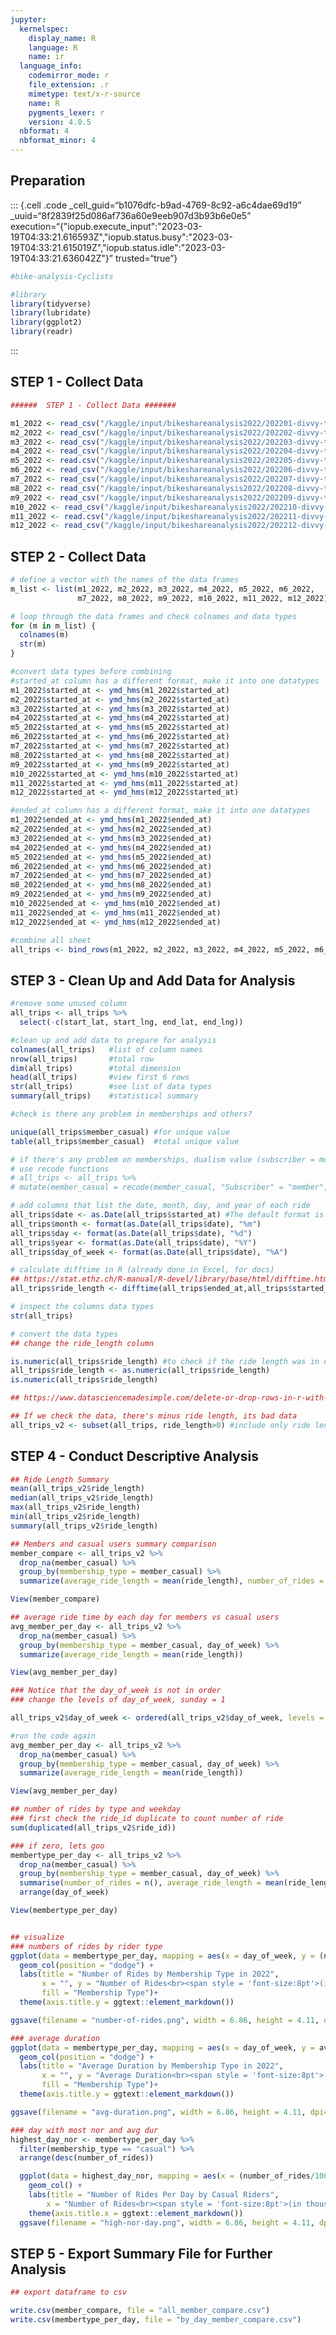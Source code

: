 ```yaml
---
jupyter:
  kernelspec:
    display_name: R
    language: R
    name: ir
  language_info:
    codemirror_mode: r
    file_extension: .r
    mimetype: text/x-r-source
    name: R
    pygments_lexer: r
    version: 4.0.5
  nbformat: 4
  nbformat_minor: 4
---
```


::: {.cell .markdown}
## Preparation
:::

::: {.cell .code _cell_guid="b1076dfc-b9ad-4769-8c92-a6c4dae69d19" _uuid="8f2839f25d086af736a60e9eeb907d3b93b6e0e5" execution="{\"iopub.execute_input\":\"2023-03-19T04:33:21.616593Z\",\"iopub.status.busy\":\"2023-03-19T04:33:21.615019Z\",\"iopub.status.idle\":\"2023-03-19T04:33:21.636042Z\"}" trusted="true"}
``` R
#bike-analysis-Cyclists

#library
library(tidyverse)
library(lubridate)
library(ggplot2)
library(readr)
```
:::

::: {.cell .markdown}
## STEP 1 - Collect Data
:::

::: {.cell .code execution="{\"iopub.execute_input\":\"2023-03-19T04:33:21.639852Z\",\"iopub.status.busy\":\"2023-03-19T04:33:21.638457Z\",\"iopub.status.idle\":\"2023-03-19T04:33:41.548982Z\"}" trusted="true"}
``` R
######  STEP 1 - Collect Data #######

m1_2022 <- read_csv("/kaggle/input/bikeshareanalysis2022/202201-divvy-tripdata.csv")
m2_2022 <- read_csv("/kaggle/input/bikeshareanalysis2022/202202-divvy-tripdata.csv")
m3_2022 <- read_csv("/kaggle/input/bikeshareanalysis2022/202203-divvy-tripdata.csv")
m4_2022 <- read_csv("/kaggle/input/bikeshareanalysis2022/202204-divvy-tripdata.csv")
m5_2022 <- read.csv("/kaggle/input/bikeshareanalysis2022/202205-divvy-tripdata.csv", sep=";")
m6_2022 <- read_csv("/kaggle/input/bikeshareanalysis2022/202206-divvy-tripdata.csv")
m7_2022 <- read_csv("/kaggle/input/bikeshareanalysis2022/202207-divvy-tripdata.csv")
m8_2022 <- read_csv("/kaggle/input/bikeshareanalysis2022/202208-divvy-tripdata.csv")
m9_2022 <- read_csv("/kaggle/input/bikeshareanalysis2022/202209-divvy-tripdata.csv")
m10_2022 <- read_csv("/kaggle/input/bikeshareanalysis2022/202210-divvy-tripdata.csv")
m11_2022 <- read.csv("/kaggle/input/bikeshareanalysis2022/202211-divvy-tripdata.csv", sep=";")
m12_2022 <- read_csv("/kaggle/input/bikeshareanalysis2022/202212-divvy-tripdata.csv")
```
:::

::: {.cell .markdown}
## STEP 2 - Collect Data
:::

::: {.cell .code execution="{\"iopub.execute_input\":\"2023-03-19T04:33:41.552829Z\",\"iopub.status.busy\":\"2023-03-19T04:33:41.551391Z\",\"iopub.status.idle\":\"2023-03-19T04:33:41.883739Z\"}" trusted="true"}
``` R
# define a vector with the names of the data frames
m_list <- list(m1_2022, m2_2022, m3_2022, m4_2022, m5_2022, m6_2022, 
               m7_2022, m8_2022, m9_2022, m10_2022, m11_2022, m12_2022)

# loop through the data frames and check colnames and data types
for (m in m_list) {
  colnames(m)
  str(m)
}
```
:::

::: {.cell .code execution="{\"iopub.execute_input\":\"2023-03-19T04:33:41.887633Z\",\"iopub.status.busy\":\"2023-03-19T04:33:41.886218Z\",\"iopub.status.idle\":\"2023-03-19T04:34:21.402845Z\"}" trusted="true"}
``` R
#convert data types before combining
#started_at column has a different format, make it into one datatypes
m1_2022$started_at <- ymd_hms(m1_2022$started_at)
m2_2022$started_at <- ymd_hms(m2_2022$started_at)
m3_2022$started_at <- ymd_hms(m3_2022$started_at)
m4_2022$started_at <- ymd_hms(m4_2022$started_at)
m5_2022$started_at <- ymd_hms(m5_2022$started_at)
m6_2022$started_at <- ymd_hms(m6_2022$started_at)
m7_2022$started_at <- ymd_hms(m7_2022$started_at)
m8_2022$started_at <- ymd_hms(m8_2022$started_at)
m9_2022$started_at <- ymd_hms(m9_2022$started_at)
m10_2022$started_at <- ymd_hms(m10_2022$started_at)
m11_2022$started_at <- ymd_hms(m11_2022$started_at)
m12_2022$started_at <- ymd_hms(m12_2022$started_at)

#ended_at column has a different format, make it into one datatypes
m1_2022$ended_at <- ymd_hms(m1_2022$ended_at)
m2_2022$ended_at <- ymd_hms(m2_2022$ended_at)
m3_2022$ended_at <- ymd_hms(m3_2022$ended_at)
m4_2022$ended_at <- ymd_hms(m4_2022$ended_at)
m5_2022$ended_at <- ymd_hms(m5_2022$ended_at)
m6_2022$ended_at <- ymd_hms(m6_2022$ended_at)
m7_2022$ended_at <- ymd_hms(m7_2022$ended_at)
m8_2022$ended_at <- ymd_hms(m8_2022$ended_at)
m9_2022$ended_at <- ymd_hms(m9_2022$ended_at)
m10_2022$ended_at <- ymd_hms(m10_2022$ended_at)
m11_2022$ended_at <- ymd_hms(m11_2022$ended_at)
m12_2022$ended_at <- ymd_hms(m12_2022$ended_at)

#combine all sheet
all_trips <- bind_rows(m1_2022, m2_2022, m3_2022, m4_2022, m5_2022, m6_2022, m7_2022, m8_2022, m9_2022, m10_2022, m11_2022, m12_2022)
```
:::

::: {.cell .markdown}
## STEP 3 - Clean Up and Add Data for Analysis
:::

::: {.cell .code execution="{\"iopub.execute_input\":\"2023-03-19T04:34:21.408308Z\",\"iopub.status.busy\":\"2023-03-19T04:34:21.406646Z\",\"iopub.status.idle\":\"2023-03-19T04:34:35.987636Z\"}" trusted="true"}
``` R
#remove some unused column
all_trips <- all_trips %>%
  select(-c(start_lat, start_lng, end_lat, end_lng))

#clean up and add data to prepare for analysis
colnames(all_trips)   #list of column names
nrow(all_trips)       #total row
dim(all_trips)        #total dimension
head(all_trips)       #view first 6 rows
str(all_trips)        #see list of data types
summary(all_trips)    #statistical summary

#check is there any problem in memberships and others?

unique(all_trips$member_casual) #for unique value
table(all_trips$member_casual)  #total unique value

# if there's any problem on memberships, dualism value (subscriber = member)
# use recode functions
# all_trips <- all_trips %>% 
# mutate(member_casual = recode(member_casual, "Subscriber" = "member", "Customer" = "casual"))

# add columns that list the date, month, day, and year of each ride
all_trips$date <- as.Date(all_trips$started_at) #The default format is yyyy-mm-dd
all_trips$month <- format(as.Date(all_trips$date), "%m")
all_trips$day <- format(as.Date(all_trips$date), "%d")
all_trips$year <- format(as.Date(all_trips$date), "%Y")
all_trips$day_of_week <- format(as.Date(all_trips$date), "%A")

# calculate difftime in R (already done in Excel, for docs)
## https://stat.ethz.ch/R-manual/R-devel/library/base/html/difftime.html
all_trips$ride_length <- difftime(all_trips$ended_at,all_trips$started_at)

# inspect the columns data types
str(all_trips)

# convert the data types
## change the ride_length column

is.numeric(all_trips$ride_length) #to check if the ride length was in number/factor
all_trips$ride_length <- as.numeric(all_trips$ride_length)
is.numeric(all_trips$ride_length)

## https://www.datasciencemadesimple.com/delete-or-drop-rows-in-r-with-conditions-2/

## If we check the data, there's minus ride length, its bad data
all_trips_v2 <- subset(all_trips, ride_length>0) #include only ride length over 0 s
```
:::

::: {.cell .markdown}
## STEP 4 - Conduct Descriptive Analysis
:::

::: {.cell .code execution="{\"iopub.execute_input\":\"2023-03-19T04:34:35.991162Z\",\"iopub.status.busy\":\"2023-03-19T04:34:35.989904Z\",\"iopub.status.idle\":\"2023-03-19T04:34:51.011974Z\"}" trusted="true"}
``` R
## Ride Length Summary
mean(all_trips_v2$ride_length)
median(all_trips_v2$ride_length)
max(all_trips_v2$ride_length)
min(all_trips_v2$ride_length)
summary(all_trips_v2$ride_length)

## Members and casual users summary comparison
member_compare <- all_trips_v2 %>%
  drop_na(member_casual) %>% 
  group_by(membership_type = member_casual) %>% 
  summarize(average_ride_length = mean(ride_length), number_of_rides = n())

View(member_compare)

## average ride time by each day for members vs casual users
avg_member_per_day <- all_trips_v2 %>%
  drop_na(member_casual) %>% 
  group_by(membership_type = member_casual, day_of_week) %>% 
  summarize(average_ride_length = mean(ride_length))

View(avg_member_per_day)

### Notice that the day_of_week is not in order
### change the levels of day_of_week, sunday = 1

all_trips_v2$day_of_week <- ordered(all_trips_v2$day_of_week, levels = c("Sunday", "Monday", "Tuesday", "Wednesday", "Thursday", "Friday", "Saturday"))

#run the code again
avg_member_per_day <- all_trips_v2 %>%
  drop_na(member_casual) %>% 
  group_by(membership_type = member_casual, day_of_week) %>% 
  summarize(average_ride_length = mean(ride_length))

View(avg_member_per_day)

## number of rides by type and weekday
### first check the ride_id duplicate to count number of ride
sum(duplicated(all_trips_v2$ride_id))

### if zero, lets goo
membertype_per_day <- all_trips_v2 %>%
  drop_na(member_casual) %>% 
  group_by(membership_type = member_casual, day_of_week) %>% 
  summarise(number_of_rides = n(), average_ride_length = mean(ride_length)) %>% #n() for counting 
  arrange(day_of_week)

View(membertype_per_day)


## visualize
### numbers of rides by rider type
ggplot(data = membertype_per_day, mapping = aes(x = day_of_week, y = (number_of_rides/1000), fill = membership_type)) + 
  geom_col(position = "dodge") +
  labs(title = "Number of Rides by Membership Type in 2022", 
       x = "", y = "Number of Rides<br><span style = 'font-size:8pt'>(in thousand)</span>", 
       fill = "Membership Type")+
  theme(axis.title.y = ggtext::element_markdown())

ggsave(filename = "number-of-rides.png", width = 6.86, height = 4.11, dpi=300)

### average duration
ggplot(data = membertype_per_day, mapping = aes(x = day_of_week, y = average_ride_length, fill = membership_type)) + 
  geom_col(position = "dodge") +
  labs(title = "Average Duration by Membership Type in 2022", 
       x = "", y = "Average Duration<br><span style = 'font-size:8pt'>(in second)</span>", 
       fill = "Membership Type")+
  theme(axis.title.y = ggtext::element_markdown())

ggsave(filename = "avg-duration.png", width = 6.86, height = 4.11, dpi=300)

### day with most nor and avg dur
highest_day_nor <- membertype_per_day %>% 
  filter(membership_type == "casual") %>% 
  arrange(desc(number_of_rides))

  ggplot(data = highest_day_nor, mapping = aes(x = (number_of_rides/1000), y = (day_of_week = reorder(day_of_week, number_of_rides)))) + 
    geom_col() +
    labs(title = "Number of Rides Per Day by Casual Riders", 
        x = "Number of Rides<br><span style = 'font-size:8pt'>(in thousand)</span>", y = "")+
    theme(axis.title.x = ggtext::element_markdown())
  ggsave(filename = "high-nor-day.png", width = 6.86, height = 4.11, dpi=300)
```
:::

::: {.cell .markdown}
## STEP 5 - Export Summary File for Further Analysis
:::

::: {.cell .code execution="{\"iopub.execute_input\":\"2023-03-19T04:34:51.015758Z\",\"iopub.status.busy\":\"2023-03-19T04:34:51.014308Z\",\"iopub.status.idle\":\"2023-03-19T04:34:51.036373Z\"}" trusted="true"}
``` R
## export dataframe to csv

write.csv(member_compare, file = "all_member_compare.csv")
write.csv(membertype_per_day, file = "by_day_member_compare.csv")
```
:::
